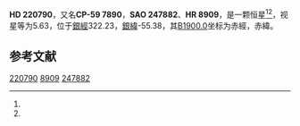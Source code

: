{{Starbox begin
| name = HD 220790
}}
{{Starbox observe
| epoch = [[J2000.0|J2000.0]]
| constell = {{星座名待查}}<ref name=SIMBAD>{{cite web
 | url=http://simbad.u-strasbg.fr/simbad/sim-id?Ident=HR+8909
 | title =Pulsating variable Star
 | publisher=Centre de Données astronomiques de Strasbourg
 | work=SIMBAD
 | accessdate=2012-07-13}}</ref><ref name=DATA>{{cite web
 | url=http://vizier.u-strasbg.fr/viz-bin/VizieR-5?-out.add=.&-source=5050&-corr=PK=HR&-out.max=9999&HR=8909
 | title=VizieR Detailed Page
 | accessdate=2012-07-13
 | archive-date=2016-03-04
 | archive-url=https://web.archive.org/web/20160304234029/http://vizier.u-strasbg.fr/viz-bin/VizieR-5?-out.add=.&-source=5050&-corr=PK=HR&-out.max=9999&HR=8909
 | dead-url=no
 }}</ref>
| 星官 = 
| ra = {{RA|23|27|15}}<ref name=SIMBAD /><ref name=DATA />
| dec = {{DEC|-58|28|34}}<ref name=SIMBAD /><ref name=DATA />
| appmag_v = 5.63<ref name=SIMBAD /><ref name=DATA />
}}
{{Starbox character
| class = G8III<ref name=SIMBAD /><ref name=DATA />
| b-v = 0.98<ref name=SIMBAD /><ref name=DATA />
| u-b = <ref name=SIMBAD /><ref name=DATA />
| r-i = <ref name=SIMBAD /><ref name=DATA />
| variable = 
}}
{{Starbox astrometry
| radial_v = 
| prop_mo_ra = -11
| parallax = 
| p_error = 
}}
{{Starbox catalog
| names =CP-59 7890，[[SAO星表|SAO]] 247882，[[HD星表|HD]] 220790，[[HR星表|HR]] 8909}}
{{Starbox reference |Simbad=HR+8909}}
{{Starbox end}}

'''HD 220790'''，又名'''CP-59 7890'''，'''SAO 247882'''、'''HR 8909'''，是一颗恒星<ref name=SIMBAD /><ref name=DATA />，视星等为5.63，位于[[銀道座標系|銀經]]322.23，[[銀道座標系|銀緯]]-55.38，其[[B1900.0|B1900.0]]坐标为赤經{{RA|23|21|32.9}}，赤緯{{DEC|-59|-55.38|42}}。

== 参考文献 ==
{{reflist}}

{{star-stub}}

[[Category:HD和HDE天體|220790]]
[[Category:HR天體|8909]]
[[Category:SAO天體|247882]]